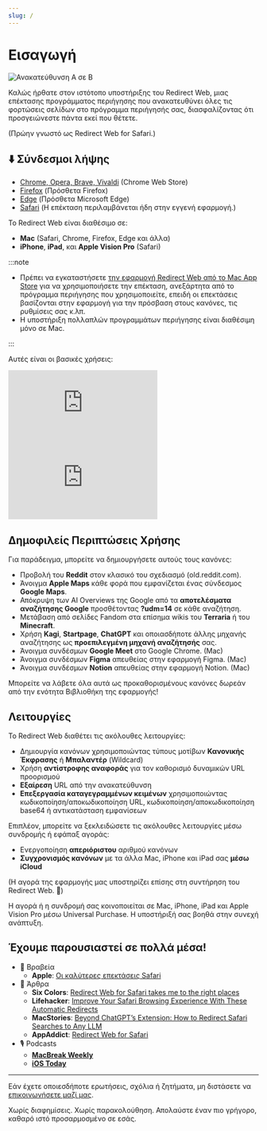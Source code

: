 ```yaml
---
slug: /
---
```



# Εισαγωγή

<div style={{display: "flex", flexDirection: "column", alignItems: "flex-start", marginBottom: "25px"}}>
  <img src="./img/redirect-a-to-b.png" style={{display: "block", minWidth: "360px", maxWidth: "500px", width: "100%", height: "auto", marginBottom: "25px"}} alt="Ανακατεύθυνση Α σε Β" />
  <ExtensionStoreLinks />
</div>

Καλώς ήρθατε στον ιστότοπο υποστήριξης του Redirect Web, μιας επέκτασης προγράμματος περιήγησης που ανακατευθύνει όλες τις φορτώσεις σελίδων στο πρόγραμμα περιήγησής σας, διασφαλίζοντας ότι προσγειώνεστε πάντα εκεί που θέτετε.

(Πρώην γνωστό ως Redirect Web for Safari.)

## ⬇️ Σύνδεσμοι λήψης

- [Chrome, Opera, Brave, Vivaldi](https://chromewebstore.google.com/detail/ffglckbhfbfmdkefdmjbhpnffkcmlhdh) (Chrome Web Store)
- [Firefox](https://addons.mozilla.org/firefox/addon/redirect-web/) (Πρόσθετα Firefox)
- [Edge](https://microsoftedge.microsoft.com/addons/detail/hmfkakfdccgdpgemaicfgngnmflefpga) (Πρόσθετα Microsoft Edge)
- [Safari](https://apps.apple.com/app/id1571283503) (Η επέκταση περιλαμβάνεται ήδη στην εγγενή εφαρμογή.)

Το Redirect Web είναι διαθέσιμο σε:

- **Mac** (Safari, Chrome, Firefox, Edge και άλλα)
- **iPhone**, **iPad**, και **Apple Vision Pro** (Safari)

:::note

- Πρέπει να εγκαταστήσετε [την εφαρμογή Redirect Web από το Mac App Store](https://apps.apple.com/app/id1571283503) για να χρησιμοποιήσετε την επέκταση, ανεξάρτητα από το πρόγραμμα περιήγησης που χρησιμοποιείτε, επειδή οι επεκτάσεις βασίζονται στην εφαρμογή για την πρόσβαση στους κανόνες, τις ρυθμίσεις σας κ.λπ.
- Η υποστήριξη πολλαπλών προγραμμάτων περιήγησης είναι διαθέσιμη μόνο σε Mac.

:::

Αυτές είναι οι βασικές χρήσεις:

<iframe style={{width:"100%", aspectRatio:"9/16", height:"auto", maxHeight:"60vh", maxWidth:"35vh"}} src="https://www.youtube.com/embed/NaQ5X-v-qJU" title="Βίντεο επίδειξης iOS (YouTube)" frameborder="0" allow="accelerometer; autoplay; clipboard-write; encrypted-media; gyroscope; picture-in-picture; web-share" allowfullscreen></iframe>

<iframe style={{width:"100%", aspectRatio:"17/9", height:"auto", maxHeight:"100vh"}} src="https://www.youtube.com/embed/5eU89Gu73SQ" title="Βίντεο επίδειξης macOS (YouTube)" frameborder="0" allow="accelerometer; autoplay; clipboard-write; encrypted-media; gyroscope; picture-in-picture; web-share" allowfullscreen></iframe>

## Δημοφιλείς Περιπτώσεις Χρήσης

Για παράδειγμα, μπορείτε να δημιουργήσετε αυτούς τους κανόνες:

- Προβολή του **Reddit** στον κλασικό του σχεδιασμό (old.reddit.com).
- Άνοιγμα **Apple Maps** κάθε φορά που εμφανίζεται ένας σύνδεσμος **Google Maps**.
- Απόκρυψη των AI Overviews της Google από τα **αποτελέσματα αναζήτησης Google** προσθέτοντας **?udm=14** σε κάθε αναζήτηση.
- Μετάβαση από σελίδες Fandom στα επίσημα wikis του **Terraria** ή του **Minecraft**.
- Χρήση **Kagi**, **Startpage**, **ChatGPT** και οποιασδήποτε άλλης μηχανής αναζήτησης ως **προεπιλεγμένη μηχανή αναζήτησής** σας.
- Άνοιγμα συνδέσμων **Google Meet** στο Google Chrome. (Mac)
- Άνοιγμα συνδέσμων **Figma** απευθείας στην εφαρμογή Figma. (Mac)
- Άνοιγμα συνδέσμων **Notion** απευθείας στην εφαρμογή Notion. (Mac)

Μπορείτε να λάβετε όλα αυτά ως προκαθορισμένους κανόνες δωρεάν από την ενότητα Βιβλιοθήκη της εφαρμογής!

## Λειτουργίες

Το Redirect Web διαθέτει τις ακόλουθες λειτουργίες:

- Δημιουργία κανόνων χρησιμοποιώντας τύπους μοτίβων **Κανονικής Έκφρασης** ή **Μπαλαντέρ** (Wildcard)
- Χρήση **αντίστροφης αναφοράς** για τον καθορισμό δυναμικών URL προορισμού
- **Εξαίρεση** URL από την ανακατεύθυνση
- **Επεξεργασία καταγεγραμμένων κειμένων** χρησιμοποιώντας κωδικοποίηση/αποκωδικοποίηση URL, κωδικοποίηση/αποκωδικοποίηση base64 ή αντικατάσταση εμφανίσεων

Επιπλέον, μπορείτε να ξεκλειδώσετε τις ακόλουθες λειτουργίες μέσω συνδρομής ή εφάπαξ αγοράς:

- Ενεργοποίηση **απεριόριστου** αριθμού κανόνων
- **Συγχρονισμός κανόνων** με τα άλλα Mac, iPhone και iPad σας **μέσω iCloud**

(Η αγορά της εφαρμογής μας υποστηρίζει επίσης στη συντήρηση του Redirect Web. 🙏)

Η αγορά ή η συνδρομή σας κοινοποιείται σε Mac, iPhone, iPad και Apple Vision Pro μέσω Universal Purchase. Η υποστήριξή σας βοηθά στην συνεχή ανάπτυξη.

## Έχουμε παρουσιαστεί σε πολλά μέσα!

* 🏅 Βραβεία
    * **Apple**: [Οι καλύτερες επεκτάσεις Safari](https://apps.apple.com/us/story/id1377753262)
* 📰 Άρθρα
    * **Six Colors**: [Redirect Web for Safari takes me to the right places](https://sixcolors.com/post/2022/11/redirect-web-for-safari-takes-me-to-the-right-places/)
    * **Lifehacker**: [Improve Your Safari Browsing Experience With These Automatic Redirects](https://lifehacker.com/improve-your-safari-browsing-experience-with-these-auto-1849812013)
    * **MacStories**: [Beyond ChatGPT’s Extension: How to Redirect Safari Searches to Any LLM](https://www.macstories.net/tutorials/beyond-chatgpts-extension-how-to-redirect-safari-searches-to-any-llm/)
    * **AppAddict**: [Redirect Web for Safari](https://appaddict.app/post/redirect-web-for-safari)
* 🎙️ Podcasts
    * [**MacBreak Weekly**](https://youtu.be/I251K3L2s88?t=7427)
    * [**iOS Today**](https://youtu.be/cWkwH84b6M4?t=636)

---

Εάν έχετε οποιεσδήποτε ερωτήσεις, σχόλια ή ζητήματα, μη διστάσετε να [επικοινωνήσετε μαζί μας](contact-us).

Χωρίς διαφημίσεις. Χωρίς παρακολούθηση. Απολαύστε έναν πιο γρήγορο, καθαρό ιστό προσαρμοσμένο σε εσάς.